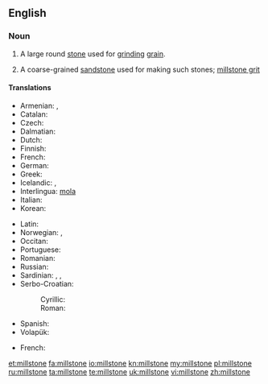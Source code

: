 ==English==
{{wikipedia}}

===Noun===
{{en-noun}}

# A large round [[stone]] used for [[grind]]ing [[grain]].
# {{geology}} A coarse-grained [[sandstone]] used for making such stones; [[millstone grit]]

====Translations====
{{trans-top|large round stone used for grinding grain}}
* Armenian: {{t-|hy|երկանաքար|tr=erkanak'ar}}, {{t-|hy|ջրաղացաքար|tr=ǰraġac'ak'ar}}
* Catalan: {{t+|ca|mola|f}}
* Czech: {{t-|cs|mlýnský kámen|m}}
* Dalmatian: {{tø|dlm|mucna|f}}
* Dutch: {{t-|nl|molensteen|m}}
* Finnish: {{t+|fi|myllynkivi}}
* French: {{t+|fr|meule|f}}
* German: {{t+|de|Mühlstein|m}}
* Greek: {{t+|el|μυλόπετρα|f|tr=mylópetra|sc=Grek}}
* Icelandic: {{t-|is|kvarnarsteinn|m}}, {{t-|is|myllusteinn|m}}
* Interlingua: [[mola]]
* Italian: {{t+|it|mola|f}}
* Korean: {{t|ko|맷돌|tr=maetdol|sc=Kore}}
{{trans-mid}}
* Latin: {{t|la|mola|f}}
* Norwegian: {{t-|no|kvernstein|m}}, {{t-|no|møllestein|m}}
* Occitan: {{t+|oc|mòla|f}}
* Portuguese: {{t-|pt|mó|f}}
* Romanian: {{t-|ro|piatră de moară|f}}
* Russian: {{t+|ru|жёрнов|m|tr=žórnov}}
* Sardinian: {{t-|sc|moa}}, {{t-|sc|mola}}, {{t-|sc|mora}}
* Serbo-Croatian:
*: Cyrillic: {{t|sh|жрвањ|m}}
*: Roman:  {{t|sh|žrvanj|m}}
* Spanish: {{t+|es|muela|f}}
* Volapük: {{t+|vo|mülaston}}
{{trans-bottom}}

{{trans-top|coarse-grained sandstone}}
* French: {{t+|fr|meulière|f}}
{{trans-mid}}
{{trans-bottom}}

[[et:millstone]]
[[fa:millstone]]
[[io:millstone]]
[[kn:millstone]]
[[my:millstone]]
[[pl:millstone]]
[[ru:millstone]]
[[ta:millstone]]
[[te:millstone]]
[[uk:millstone]]
[[vi:millstone]]
[[zh:millstone]]
